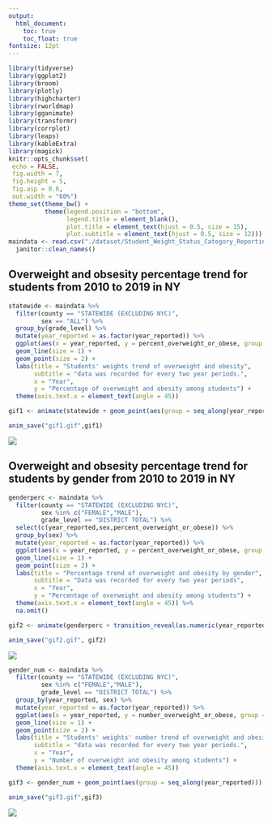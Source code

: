 ```yaml
---
output:   
  html_document:
    toc: true
    toc_float: true
fontsize: 12pt
---
```


```r
library(tidyverse)
library(ggplot2)
library(broom)
library(plotly)
library(highcharter)
library(rworldmap)
library(gganimate)
library(transformr)
library(corrplot)
library(leaps)
library(kableExtra)
library(magick)
knitr::opts_chunk$set(
 echo = FALSE,
 fig.width = 7, 
 fig.height = 5,
 fig.asp = 0.6,
 out.width = "60%")
theme_set(theme_bw() + 
          theme(legend.position = "bottom",
                legend.title = element_blank(),
                plot.title = element_text(hjust = 0.5, size = 15),
                plot.subtitle = element_text(hjust = 0.5, size = 12)))
maindata <- read.csv("./dataset/Student_Weight_Status_Category_Reporting_Results__Beginning_2010.csv") %>%
  janitor::clean_names()
```

## Overweight and obsesity percentage trend for students from 2010 to 2019 in NY


```r
statewide <- maindata %>%
  filter(county == "STATEWIDE (EXCLUDING NYC)",
         sex == "ALL") %>%
  group_by(grade_level) %>%
  mutate(year_reported = as.factor(year_reported)) %>%
  ggplot(aes(x = year_reported, y = percent_overweight_or_obese, group = grade_level, color = grade_level)) + 
  geom_line(size = 1) + 
  geom_point(size = 2) + 
  labs(title = "Students' weights trend of overweight and obesity",
       subtitle = "data was recorded for every two year periods.",
       x = "Year", 
       y = "Percentage of overweight and obesity among students") +
  theme(axis.text.x = element_text(angle = 45))

gif1 <- animate(statewide + geom_point(aes(group = seq_along(year_reported)), size = 2) + transition_reveal(as.numeric(year_reported))+ enter_fade()+exit_shrink(), fps = 20)

anim_save("gif1.gif",gif1)
```

![](gif1.gif)

## Overweight and obsesity percentage trend for students by gender from 2010 to 2019 in NY


```r
genderperc <- maindata %>%
  filter(county == "STATEWIDE (EXCLUDING NYC)",
         sex %in% c("FEMALE","MALE"),
         grade_level == "DISTRICT TOTAL") %>%
  select(c(year_reported,sex,percent_overweight_or_obese)) %>%
  group_by(sex) %>%
  mutate(year_reported = as.factor(year_reported)) %>%
  ggplot(aes(x = year_reported, y = percent_overweight_or_obese, group = sex, color = sex)) + 
  geom_line(size = 1) + 
  geom_point(size = 2) + 
  labs(title = "Percentage trend of overweight and obesity by gender",
       subtitle = "Data was recorded for every two year periods",
       x = "Year", 
       y = "Percentage of overweight and obesity among students") +
  theme(axis.text.x = element_text(angle = 45)) %>%
  na.omit()

gif2 <- animate(genderperc + transition_reveal(as.numeric(year_reported)) + enter_fade() + exit_shrink(), fps = 20)

anim_save("gif2.gif", gif2)
```

![](gif2.gif)

```r
gender_num <- maindata %>%
  filter(county == "STATEWIDE (EXCLUDING NYC)",
         sex %in% c("FEMALE","MALE"),
         grade_level == "DISTRICT TOTAL") %>%
  group_by(year_reported, sex) %>%
  mutate(year_reported = as.factor(year_reported)) %>%
  ggplot(aes(x = year_reported, y = number_overweight_or_obese, group = sex, color = sex)) + 
  geom_line(size = 1) + 
  geom_point(size = 2) + 
  labs(title = "Students' weights' number trend of overweight and obesity by gender",
       subtitle = "data was recorded for every two year periods.",
       x = "Year", 
       y = "Number of overweight and obesity among students") +
  theme(axis.text.x = element_text(angle = 45))

gif3 <- gender_num + geom_point(aes(group = seq_along(year_reported))) + transition_reveal(as.numeric(year_reported))

anim_save("gif3.gif",gif3)
```

![](gif3.gif)

















